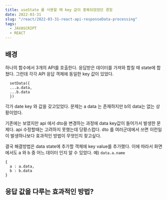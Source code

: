 ```yaml
---
title: useState 를 사용할 때 key 값이 중복되었었던 경험
date: 2022-03-31
slug: "/react/2022-03-31-react-api-responseData-processing"
tags:
  - JAVASCRIPT
  - REACT
--- 
```


## 배경

하나의 함수에서 3개의 API를 호출한다.
응답받은 데이터를 가져와 합칠 때 state에 합쳤다.
그런데 각각 API 응답 객체에 동일한 key 값이 있었다.

```
  setData({
  ...a.data,
  ...b.data
  })
```

각가 date key 와 값을 갖고있었다.
문제는 
a data 는 존재하지만 b의 data는 없는 상황이었다.


기존에는 보였지만
api 에서 dto을 변경하는 과정에 data key값이 들어가서 발생한 문제다.
api 수정할때는 고려하지 못했는데 당황스럽다.
dto 를 여러군데에서 쓰면 이런일이 발생하나보다
효과적인 방법이 무엇인지 찾고싶다.

결국 해결방법은 data state에 추가할 객체에 key value를 추가했다.
이에 따라서 화면에서도 a 와 b 중 어느 데이터 인지 알 수 있었다.
예) `data.a.name`


```
{
  a : a.data,
  b : b.data
}
```


## 응답 값을 다루는 효과적인 방법?
